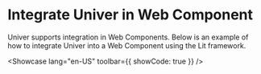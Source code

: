 # Integrate Univer in Web Component


Univer supports integration in Web Components. Below is an example of how to integrate Univer into a Web Component using the Lit framework.

<Showcase lang="en-US" toolbar={{ showCode: true }} />
